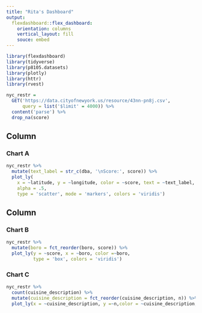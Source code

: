 ```yaml
---
title: "Rita's Dashboard"
output: 
  flexdashboard::flex_dashboard:
    orientation: columns
    vertical_layout: fill
    souce: embed
---
```


```r
library(flexdashboard)
library(tidyverse)
library(p8105.datasets)
library(plotly)
library(httr)
library(rvest)
```

```r
nyc_restr = 
  GET('https://data.cityofnewyork.us/resource/43nn-pn8j.csv',
      query = list('$limit' = 4000)) %>% 
  content('parse') %>% 
  drop_na(score) 
```

Column {data-width=650}
-----------------------------------------------------------------------

### Chart A

```r
nyc_restr %>% 
  mutate(text_label = str_c(dba, '\nScore:', score)) %>% 
  plot_ly(
    x = ~latitude, y = ~longitude, color = ~score, text = ~text_label, 
    alpha = .5, 
    type = 'scatter', mode = 'markers', colors = 'viridis')
```

Column {data-width=350}
-----------------------------------------------------------------------

### Chart B

```r
nyc_restr %>% 
  mutate(boro = fct_reorder(boro, score)) %>% 
  plot_ly(y = ~score, x = ~boro, color =~boro,
          type = 'box', colors = 'viridis')
```

### Chart C

```r
nyc_restr %>% 
  count(cuisine_description) %>% 
  mutate(cuisine_description = fct_reorder(cuisine_description, n)) %>% 
  plot_ly(x = ~cuisine_description, y =~n,color = ~cuisine_description, type = 'bar', colors = 'viridis')
```

